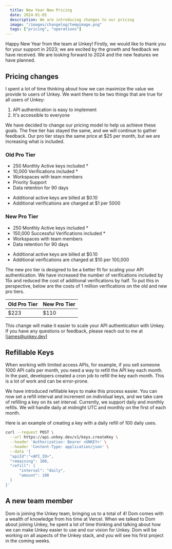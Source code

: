 ```yaml
---
  title: New Year New Pricing
  date: 2024-01-05
  description: We are introducing changes to our pricing
  image: "/images/changelog/tempimage.png"
  tags: ["pricing", "operations"]
---
```



Happy New Year from the team at Unkey! Firstly, we would like to thank you for your support in 2023; we are excited by the growth and feedback we have received. We are looking forward to 2024 and the new features we have planned. 


## Pricing changes

I spent a lot of time thinking about how we can maximize the value we provide to users of Unkey. We want there to be two things that are true for all users of Unkey:

1. API authentication is easy to implement
2. It's accessible to everyone

We have decided to change our pricing model to help us achieve these goals. The free tier has stayed the same, and we will continue to gather feedback. Our pro tier stays the same price at $25 per month, but we are increasing what is included. 

### Old Pro Tier

- 250 Monthly Active keys included \*
- 10,000 Verifications included \*
- Workspaces with team members
- Priority Support
- Data retention for 90 days

* Additional active keys are billed at $0.10
* Additional verifications are charged at $1 per 5000


### New Pro Tier

- 250 Monthly Active keys included \*
- 150,000 Successful Verifications included \*
- Workspaces with team members
- Data retention for 90 days

* Additional active keys are billed at $0.10
* Additional verifications are charged at $10 per 100,000

The new pro tier is designed to be a better fit for scaling your API authentication. We have increased the number of verifications included by 15x and reduced the cost of additional verifications by half. To put this in perspective, below are the costs of 1 million verifications on the old and new pro tiers.

| Old Pro Tier | New Pro Tier |
| ------------ | ------------ |
| $223         | $110         |

This change will make it easier to scale your API authentication with Unkey. If you have any questions or feedback, please reach out to me at [james@unkey.dev]

## Refillable Keys

When working with limited access APIs, for example, if you sell someone 1000 API calls per month, you need a way to refill the API key each month. In the past, developers created a cron job to refill the key each month. This is a lot of work and can be error-prone. 

We have introduced refillable keys to make this process easier. You can now set a refill interval and increment on individual keys, and we take care of refilling a key on its set interval. Currently, we support daily and monthly refills. We will handle daily at midnight UTC and monthly on the first of each month.

Here is an example of creating a key with a daily refill of 100 daily uses.

```bash
curl --request POST \
  --url https://api.unkey.dev/v1/keys.createKey \
  --header 'Authorization: Bearer <UNKEY>' \
  --header 'Content-Type: application/json' \
  --data '{
  "apiId":"<API_ID>",
  "remaining": 100,
  "refill": {
      "interval": "daily",
      "amount": 100
  }
}'
```

## A new team member

Dom is joining the Unkey team, bringing us to a total of 4! Dom comes with a wealth of knowledge from his time at Vercel. When we talked to Dom about joining Unkey, he spent a lot of time thinking and talking about how we can make Unkey easier to use and our vision for Unkey. Dom will be working on all aspects of the Unkey stack, and you will see his first project in the coming weeks.

